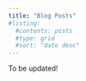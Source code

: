 ```yaml
---
title: "Blog Posts"
#listing: 
  #contents: posts
  #type: grid
  #sort: "date desc"
---
```


To be updated!
